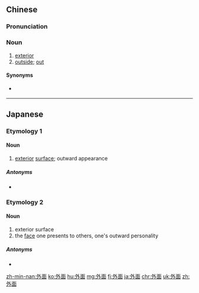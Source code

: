 ==Chinese==
{{zh-forms}}

===Pronunciation===
{{zh-pron
|m=wàimiàn
|c=ngoi6 min6
|h=pfs=ngoi-mien
|mn=gōa-bīn
|cat=n
}}

===Noun===
{{zh-noun}}

# [[exterior]]
# [[outside]]; [[out]]
#: {{zh-x|我 被 鎖 在 門 外面 了。|I was locked '''out'''.}}

====Synonyms====
* {{qualifier|Cantonese}} {{zh-l|出面}}

{{zh-cat|Elementary}}

----

==Japanese==

===Etymology 1===
{{ja-kanjitab|がい|めん|yomi=on}}

====Noun====
{{ja-noun|がいめん}}

# [[exterior]] [[surface]]; outward appearance

=====Antonyms=====
* {{ja-r|内面|ないめん}}

===Etymology 2===
{{ja-kanjitab|そと|つら|k2=づら|r=y|yomi=kun}}

====Noun====
{{ja-noun|そとづら}}
# exterior surface
# the [[face]] one presents to others, one's outward personality

=====Antonyms=====
* {{ja-r|内面|うちづら}}

[[zh-min-nan:外面]]
[[ko:外面]]
[[hu:外面]]
[[mg:外面]]
[[fj:外面]]
[[ja:外面]]
[[chr:外面]]
[[uk:外面]]
[[zh:外面]]